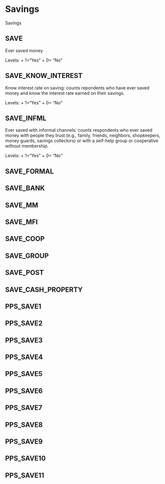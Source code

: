 # Savings

Savings

## SAVE
Ever saved money

Levels: 
+ 1="Yes"
+ 0= "No"

## SAVE_KNOW_INTEREST
Know interest rate on saving: counts repondents who have ever saved money and know the interest rate earned on their savings.

Levels: 
+ 1="Yes"
+ 0= "No"

## SAVE_INFML
Ever saved with informal channels: counts respondents  who ever saved money with people they trust (e.g., family, friends, neighbors, shopkeepers, money guards, savings collectors) or with a self-help group or cooperative without membership.

Levels: 
+ 1="Yes"
+ 0= "No"

## SAVE_FORMAL 
## SAVE_BANK
## SAVE_MM
## SAVE_MFI
## SAVE_COOP
## SAVE_GROUP
## SAVE_POST
## SAVE_CASH_PROPERTY
## PPS_SAVE1
## PPS_SAVE2
## PPS_SAVE3
## PPS_SAVE4
## PPS_SAVE5
## PPS_SAVE6
## PPS_SAVE7
## PPS_SAVE8
## PPS_SAVE9
## PPS_SAVE10
## PPS_SAVE11
